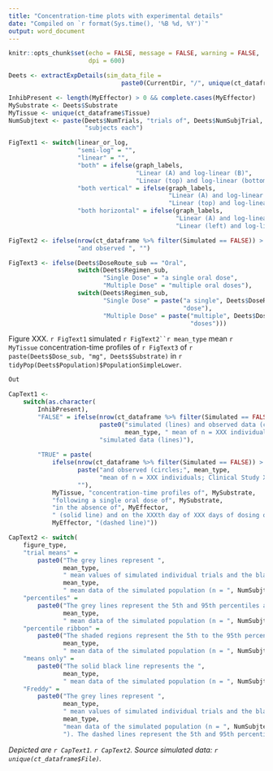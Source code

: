 ```yaml
---
title: "Concentration-time plots with experimental details"
date: "Compiled on `r format(Sys.time(), '%B %d, %Y')`"
output: word_document
---
```


```r

knitr::opts_chunk$set(echo = FALSE, message = FALSE, warning = FALSE, 
                      dpi = 600)

```


```r

Deets <- extractExpDetails(sim_data_file = 
                               paste0(CurrentDir, "/", unique(ct_dataframe$File)))

InhibPresent <- length(MyEffector) > 0 && complete.cases(MyEffector)
MySubstrate <- Deets$Substrate
MyTissue <- unique(ct_dataframe$Tissue)
NumSubjtext <- paste(Deets$NumTrials, "trials of", Deets$NumSubjTrial, 
                     "subjects each")

FigText1 <- switch(linear_or_log, 
                   "semi-log" = "",
                   "linear" = "", 
                   "both" = ifelse(graph_labels, 
                                   "Linear (A) and log-linear (B)",
                                   "Linear (top) and log-linear (bottom)"), 
                   "both vertical" = ifelse(graph_labels, 
                                            "Linear (A) and log-linear (B)",
                                            "Linear (top) and log-linear (bottom)"), 
                   "both horizontal" = ifelse(graph_labels, 
                                              "Linear (A) and log-linear (B)",
                                              "Linear (left) and log-linear (right)"))

FigText2 <- ifelse(nrow(ct_dataframe %>% filter(Simulated == FALSE)) > 0, 
                   "and observed ", "")

FigText3 <- ifelse(Deets$DoseRoute_sub == "Oral", 
                   switch(Deets$Regimen_sub, 
                          "Single Dose" = "a single oral dose", 
                          "Multiple Dose" = "multiple oral doses"), 
                   switch(Deets$Regimen_sub, 
                          "Single Dose" = paste("a single", Deets$DoseRoute_sub,
                                                "dose"),
                          "Multiple Dose" = paste("multiple", Deets$DoseRoute_sub,
                                                  "doses")))


```

Figure XXX. `r FigText1` simulated `r FigText2``r mean_type` mean `r MyTissue` concentration-time profiles of `r FigText3` of `r paste(Deets$Dose_sub, "mg", Deets$Substrate)` in `r tidyPop(Deets$Population)$PopulationSimpleLower`.


```r
Out

```


```r

CapText1 <-
    switch(as.character(
        InhibPresent), 
        "FALSE" = ifelse(nrow(ct_dataframe %>% filter(Simulated == FALSE)) > 0,
                         paste0("simulated (lines) and observed data (circles;", 
                                mean_type, " mean of n = XXX individuals; Clinical Study XXX)"), 
                         "simulated data (lines)"), 
        
        "TRUE" = paste(
            ifelse(nrow(ct_dataframe %>% filter(Simulated == FALSE)) > 0,
                   paste("and observed (circles;", mean_type, 
                         "mean of n = XXX individuals; Clinical Study XXX)"), 
                   ""), 
            MyTissue, "concentration-time profiles of", MySubstrate, 
            "following a single oral dose of", MySubstrate, 
            "in the absence of", MyEffector, 
            " (solid line) and on the XXXth day of XXX days of dosing of", 
            MyEffector, "(dashed line)"))

CapText2 <- switch(
    figure_type, 
    "trial means" = 
        paste0("The grey lines represent ",
               mean_type, 
               " mean values of simulated individual trials and the black lines portray the ",
               mean_type, 
               " mean data of the simulated population (n = ", NumSubjtext, ")"), 
    "percentiles" = 
        paste0("The grey lines represent the 5th and 95th percentiles and the solid black line the ",
               mean_type, 
               " mean data of the simulated population (n = ", NumSubjtext, ")"), 
    "percentile ribbon" = 
        paste0("The shaded regions represent the 5th to the 95th percentiles and the solid black line the ",
               mean_type,
               " mean data of the simulated population (n = ", NumSubjtext, ")"), 
    "means only" = 
        paste0("The solid black line represents the ", 
               mean_type, 
               " mean data of the simulated population (n = ", NumSubjtext, ")"), 
    "Freddy" = 
        paste0("The grey lines represent ", 
               mean_type, 
               " mean values of simulated individual trials and the black lines portray the ",
               mean_type, 
               "mean data of the simulated population (n = ", NumSubjtext, 
               "). The dashed lines represent the 5th and 95th percentiles"))

```

*Depicted are `r CapText1`. `r CapText2`. Source simulated data: `r unique(ct_dataframe$File)`.*



